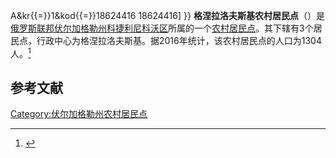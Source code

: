 {{Infobox Settlement
| official_name = 格涅拉洛夫斯基农村居民点
| native_name = Генераловское сельское поселение
| settlement_type = [[农村居民点|农村居民点]]
| subdivision_type = [[国家|国家]]
| subdivision_type1 = [[州_(俄罗斯)|州]]
| subdivision_type2 = [[区_(苏联)|区]]
| subdivision_name = {{RUS}}
| subdivision_name1 = [[伏尔加格勒州|伏尔加格勒州]]
| subdivision_name2 = [[科捷利尼科沃区|科捷利尼科沃区]]
| seat_type = 行政中心
| seat = 格涅拉洛夫斯基
| population_as_of=2016
| population_footnotes = <ref name=stat />
| population_total = 1304
| coordinates_display = inline,title
| latd = 48 | latm = 00 | lats = 21 | latNS = N
| longd = 43 | longm = 13 | longs = 16 | longEW = E
| timezone = [[莫斯科时间|MSK]]
| utc_offset = +3
| blank_name = [[俄罗斯市政土地区划代码|OKTMO编码]]
| blank_info = [http://classif.spb.ru/classificators/view/tma.php?st{{=}}A&kr{{=}}1&kod{{=}}18624416 18624416]
}}
'''格涅拉洛夫斯基农村居民点'''（{{lang-ru|Генераловское сельское поселение}}）是[[俄罗斯联邦|俄罗斯联邦]][[伏尔加格勒州|伏尔加格勒州]][[科捷利尼科沃区|科捷利尼科沃区]]所属的一个[[农村居民点|农村居民点]]。其下辖有3个居民点，行政中心为格涅拉洛夫斯基。据2016年统计，该农村居民点的人口为1304人。<ref name=stat>{{cite web | url = http://www.gks.ru/free_doc/doc_2016/bul_dr/mun_obr2016.rar | title = Численность населения Российской Федерации по муниципальным образованиям на 1 января 2016 года | language = ru | access-date = 2016-12-19 | archive-date = 2016-06-10 | archive-url = https://web.archive.org/web/20160610152242/http://www.gks.ru/free_doc/doc_2016/bul_dr/mun_obr2016.rar | dead-url = no }}</ref>

== 参考文献 ==
{{reflist}}

{{Russia-stub}}

[[Category:伏尔加格勒州农村居民点|Category:伏尔加格勒州农村居民点]]